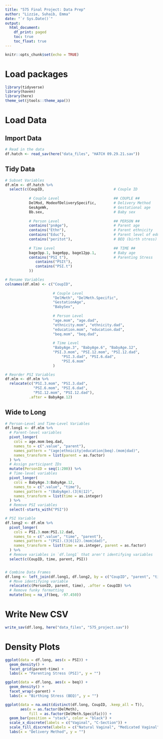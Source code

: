 ```yaml
---
title: "575 Final Project: Data Prep"
author: "Lizzie, Suhaib, Emma"
date: "`r Sys.Date()`"
output:
  html_document:
    df_print: paged
    toc: true
    toc_float: true
---
```


```r
knitr::opts_chunk$set(echo = TRUE)
```

# Load packages
```r
library(tidyverse)
library(haven)
library(here)
theme_set(jtools::theme_apa())
```

# Load Data
## Import Data
```r
# Read in the data
df.hatch <- read_sav(here("data_files", "HATCH 09.29.21.sav"))
```

## Tidy Data
```r
# Subset Variables
df.mlm <- df.hatch %>%
  select(c(CoupID,                                # Couple ID
           
           # Couple Level                         ## COUPLE ##
           DelMod, ModeofDeliverySpecific,        # Delivery Method
           GesAgeWk,                              # Gestational age
           Bb.sex,                                # Baby sex
           
           # Person Level                         ## PERSON ##
           contains("pnAge"),                     # Parent age
           contains("Ethn"),                      # Parent ethnicity
           contains("Educ"),                      # Parent level of education
           contains("peritot"),                   # BEQ (birth stress)
           
           # Time Level                           ## TIME ##
           bage3pp.1, bage6pp, bage12pp.1,        # Baby age
           contains("PSI_t"),                     # Parenting Stress
              contains("PSIt"),
              contains("PSI.t")
           ))   

# Rename Variables
colnames(df.mlm) <- c("CoupID",
                      
                      # Couple Level
                      "DelMeth", "DelMeth.Specific",
                      "GestationAge",
                      "BabySex",
                      
                      # Person Level
                      "age.mom", "age.dad",
                      "ethnicity.mom", "ethnicity.dad",
                      "education.mom", "education.dad",
                      "beq.mom", "beq.dad",
                      
                      # Time Level
                      "BabyAge.3", "BabyAge.6", "BabyAge.12",
                      "PSI.3.mom", "PSI.12.mom", "PSI.12.dad",
                          "PSI.3.dad", "PSI.6.dad",
                          "PSI.6.mom"
                      )

# Reorder PSI Variables
df.mlm <- df.mlm %>%
  relocate(c("PSI.3.mom", "PSI.3.dad",
             "PSI.6.mom", "PSI.6.dad",
             "PSI.12.mom", "PSI.12.dad"),
           .after = BabyAge.12)

```

## Wide to Long 
```r
# Person-Level and Time-Level Variables
df.long1 <- df.mlm %>%
  # Parent-level variables
  pivot_longer(
    cols = age.mom:beq.dad,
    names_to = c(".value", "parent"),
    names_pattern = "(age|ethnicity|education|beq).(mom|dad)",
    names_transform = list(parent = as.factor)
  ) %>%
  # Assign participant IDs
  mutate(PersonID = seq(1:200)) %>%
  # Time-level variables
  pivot_longer(
    cols = BabyAge.3:BabyAge.12,
    names_to = c(".value", "time"),
    names_pattern = "(BabyAge).(3|6|12)",
    names_transform = list(time = as.integer)
  ) %>%
  # Remove PSI variables
  select(-starts_with("PSI"))

# PSI Variable
df.long2 <- df.mlm %>%
  pivot_longer(
    cols = PSI.3.mom:PSI.12.dad,
    names_to = c(".value", "time", "parent"),
    names_pattern = "(PSI).(3|6|12).(mom|dad)",
    names_transform = list(time = as.integer, parent = as.factor)
  ) %>%
  # Remove variables in `df.long1` that aren't identifying variables
  select(c(CoupID, time, parent, PSI))


# Combine Data Frames
df.long <- left_join(df.long1, df.long2, by = c("CoupID", "parent", "time")) %>%
  # Move identifying variable
  relocate(c(PersonID, parent, time), .after = CoupID) %>%
  # Remove funky formatting
  mutate(beq = na_if(beq, -97.450))
```

# Write New CSV
```r
write_sav(df.long, here("data_files", "575_project.sav"))
```


# Density Plots
```r
ggplot(data = df.long, aes(x = PSI)) +
  geom_density() +
  facet_grid(parent~time) +
  labs(x = "Parenting Stress (PSI)", y = "")

ggplot(data = df.long, aes(x = beq)) + 
  geom_density() + 
  facet_wrap(~parent) +
  labs(x = "Birthing Stress (BEQ)", y = "")

ggplot(data = na.omit(distinct(df.long, CoupID, .keep_all = T)), 
       aes(x = as.factor(DelMeth), 
           fill = as.factor(DelMeth.Specific))) + 
  geom_bar(position = "stack", color = "black") + 
  scale_x_discrete(labels = c("Vaginal", "C-Section")) + 
  scale_fill_discrete(labels = c("Natural Vaginal", "Medicated Vaginal", "Unplanned C-Section", "Planned C-Section")) +
  labs(x = "Delivery Method", y = "")
```


